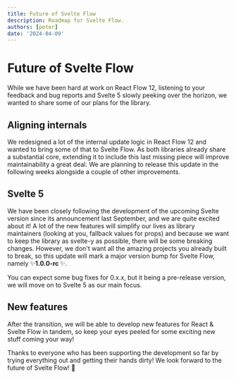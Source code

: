 ```yaml
---
title: Future of Svelte Flow
description: Roadmap for Svelte Flow.
authors: [peter]
date: '2024-04-09'
---
```


# Future of Svelte Flow

While we have been hard at work on React Flow 12, listening to your feedback and bug reports and Svelte 5 slowly peeking over the horizon, we wanted to share some of our plans for the library.

## Aligning internals

We redesigned a lot of the internal update logic in React Flow 12 and wanted to bring some of that to Svelte Flow. As both libraries already share a substantial core, extending it to include this last missing piece will improve maintainability a great deal.
We are planning to release this update in the following weeks alongside a couple of other improvements.

## Svelte 5

We have been closely following the development of the upcoming Svelte version since its announcement last September, and we are quite excited about it! A lot of the new features will simplify our lives as library maintainers (looking at you, fallback values for props) and because we want to keep the library as svelte-y as possible, there will be some breaking changes. However, we don't want all the amazing projects you already built to break, so this update will mark a major version bump for Svelte Flow, namely ✨<b>1.0.0-rc </b>✨.

You can expect some bug fixes for 0.x.x, but it being a pre-release version, we will move on to Svelte 5 as our main focus.

## New features

After the transition, we will be able to develop new features for React & Svelte Flow in tandem, so keep your eyes peeled for some exciting new stuff coming your way!

Thanks to everyone who has been supporting the development so far by trying everything out and getting their hands dirty! We look forward to the future of Svelte Flow! 🚀
